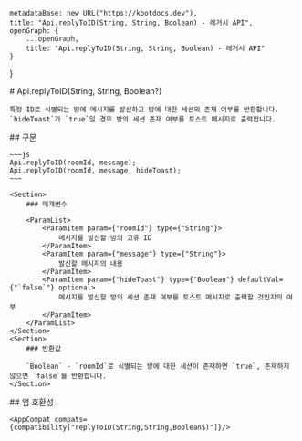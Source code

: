 
    metadataBase: new URL("https://kbotdocs.dev"),
    title: "Api.replyToID(String, String, Boolean) - 레거시 API",
    openGraph: {
        ...openGraph,
        title: "Api.replyToID(String, String, Boolean) - 레거시 API"
    }
}

<Section>
    # Api.replyToID(String, String, Boolean?)

    특정 ID로 식별되는 방에 메시지를 발신하고 방에 대한 세션의 존재 여부를 반환합니다. `hideToast`가 `true`일 경우 방의 세션 존재 여부를 토스트 메시지로 출력합니다.
</Section>
<Section>
    ## 구문

    ~~~js
    Api.replyToID(roomId, message);
    Api.replyToID(roomId, message, hideToast);
    ~~~

    <Section>
        ### 매개변수

        <ParamList>
            <ParamItem param={"roomId"} type={"String"}>
                메시지를 발신할 방의 고유 ID
            </ParamItem>
            <ParamItem param={"message"} type={"String"}>
                발신할 메시지의 내용
            </ParamItem>
            <ParamItem param={"hideToast"} type={"Boolean"} defaultVal={"`false`"} optional>
                메시지를 발신할 방의 세션 존재 여부를 토스트 메시지로 출력할 것인지의 여부
            </ParamItem>
        </ParamList>
    </Section>
    <Section>
        ### 반환값

        `Boolean` - `roomId`로 식별되는 방에 대한 세션이 존재하면 `true`, 존재하지 않으면 `false`를 반환합니다.
    </Section>
</Section>
<Section>
    ## 앱 호환성

    <AppCompat compats={compatibility["replyToID(String,String,Boolean$)"]}/>
</Section>